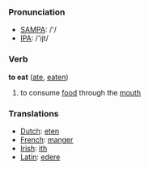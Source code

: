 === Pronunciation ===
*[[w:SAMPA|SAMPA]]: /'/
*[[w:IPA|IPA]]: /'ijt/

=== Verb ===

'''to eat''' ([[ate]], [[eaten]])

# to consume [[food]] through the [[mouth]]

=== Translations ===
*[[Dutch]]: [[eten]]
*[[French]]: [[manger]]
*[[Irish]]: [[ith]]
*[[Latin]]: [[edere]]